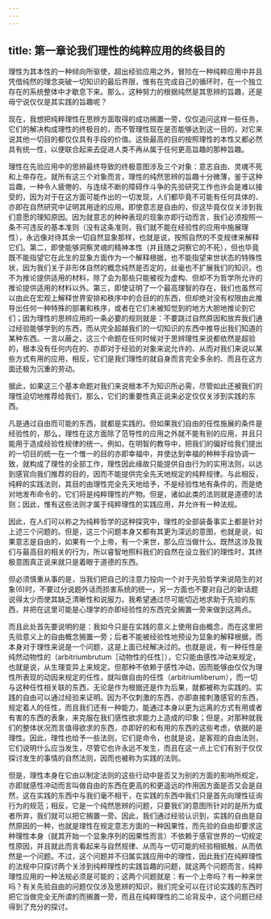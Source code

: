 ```yaml
---
---
---
```

title: 第一章论我们理性的纯粹应用的终极目的
---




理性为其本性的一种倾向所驱使，超出经验应用之外，冒险在一种纯粹应用中并且凭借纯然的理念突破一切知识的最后界限，惟有在完成自己的循环时，在一个独立存在的系统整体中才歇息下来。那么，这种努力的根据纯然是其思辨的旨趣，还是毋宁说仅仅是其实践的旨趣呢？

现在，我想把纯粹理性在思辨方面取得的成功搁置一旁，仅仅追问这样一些任务，它们的解决构成理性的终极目的，而不管理性现在是否能够达到这一目的，对它来说其他一切目的都仅仅具有手段的价值。这些最高的目的按照理性的本性又都必然具有统一性，以便联合起来去促进人类不再从属于任何更高旨趣的那种旨趣。

理性在先验应用中的思辨最终导致的终极意图涉及三个对象：意志自由、灵魂不死和上帝存在。就所有这三个对象而言，理性的纯然思辨的旨趣十分微薄，鉴于这种旨趣，一种令人疲倦的、与连续不断的障碍作斗争的先验研究工作也许会是难以接受的，因为对于在这方面可能作出的一切发现，人们都毕竟不可能有任何具体的、亦即在自然研究中证明其用途的应用。即使意志是自由的，但这毕竟仅仅关涉到我们意愿的理知原因。因为就意志的种种表现的现象亦即行动而言，我们必须按照一条不可违反的基本准则（没有这条准则，我们就不能在经验性的应用中施展理性），永远像对待其余一切自然显象那样，也就是说，按照自然的不变规律来解释它们。第二，即使能够洞察灵魂的精神本性（并且随之洞察它的不死），但也毕竟既不能指望它在此生的显象方面作为一个解释根据，也不能指望来世状态的特殊性状，因为我们关于非形体自然的概念纯然是否定的，丝毫也不扩展我们的知识，也不为推论提供适用的材料，除了会为那些只能被视为虚构、但却不为哲学所允许的推论提供适用的材料以外。第三，即使证明了一个最高理智的存在，我们也虽然可以由此在宏观上解释世界安排和秩序中的合目的的东西，但却绝对没有权限由此推导出任何一种特殊的部署和秩序，或者在它们未被知觉到的地方大胆地推论到它们；因为理性的思辨应用的一条必要的规则就是：不要跳过自然原因和放弃我们通过经验能够学到的东西，而从完全超越我们的一切知识的东西中推导出我们知道的某种东西。一言以蔽之，这三个命题在任何时候对于思辨理性来说都依然是超验的，根本没有任何内在的、亦即对于经验的对象来说允许的、从而对我们来说以某些方式有用的应用，相反，它们是我们理性的就自身而言完全多余的、而且在这方面还极为沉重的劳动。

据此，如果这三个基本命题对我们来说根本不为知识所必需，尽管如此还被我们的理性迫切地推荐给我们，那么，它们的重要性真正说来必定仅仅关涉到实践的东西。

凡是通过自由而可能的东西，就都是实践的。但如果我们自由的任性施展的条件是经验性的，那么，理性在这方面除了范导性的应用之外就不能有别的应用，并且只能用于造成经验性规律的统一。例如，在明智的教导中，把我们的偏好给我们提出的一切目的统一在一个惟一的目的亦即幸福中，并使达到幸福的种种手段协调一致，就构成了理性的全部工作，理性因此缘故只能提供自由行为的实用法则，以达到感官向我们推荐的目的，因而不能提供完全先天地规定的纯粹规律。与此相反，纯粹的实践法则，其目的由理性完全先天地给予，不是经验性地有条件的，而是绝对地发布命令的，它们将是纯粹理性的产物。但是，诸如此类的法则就是道德的法则；因此，惟有这些法则才属于纯粹理性的实践应用，并允许有一种法规。

因此，在人们可以称之为纯粹哲学的这种探究中，理性的全部装备事实上都是针对上述三个问题的。但是，这三个问题本身又都有其更为深远的意图，也就是说，如果意志是自由的，如果有一个上帝，有一个来世，那么应当做什么。既然这涉及我们与最高目的相关的行为，所以睿智地照料我们的自然在设立我们的理性时，其终极意图真正说来就只是着眼于道德的东西。

但必须慎重从事的是，当我们把自己的注意力投向一个对于先验哲学来说陌生的对象(6)时，不要过分说题外话而损害系统的统一，另一方面也不要对自己的新话题说得太少而使其缺乏清晰性和说服力。我希望通过尽可能切近地求助于先验的东西，并把在这里可能是心理学的亦即经验性的东西完全搁置一旁来做到这两点。

而且此处首先要说明的是：我如今只是在实践的意义上使用自由概念，而在这里把先验意义上的自由概念搁置一旁；后者不能被经验性地预设为显象的解释根据，而本身对于理性来说是一个问题，这是上面已经解决过的。也就是说，有一种任性是纯然动物性的（arbitriumbrutum［动物性的任性］），它只能由感性冲动来规定，也就是说，从生理变异上来规定。但那种不依赖于感性冲动，因而能够由仅仅为理性所表现的动因来规定的任性，就叫做自由的任性（arbitriumliberum），而一切与这种任性相关联的东西，无论是作为根据还是作为后果，就都被称为实践的。实践的自由可以通过经验来证明。因为不仅刺激的东西，亦即直接刺激感官的东西，规定着人的任性，而且我们还有一种能力，能通过本身以更为远离的方式有用或者有害的东西的表象，来克服在我们感性欲求能力上造成的印象；但是，对那种就我们的整体状况而言值得欲求的东西，亦即好的和有用的东西的这些考虑，依据的是理性。因此，理性也给予一些法则，它们是命令，也就是说，是客观的自由法则，它们说明什么应当发生，尽管它也许永远不发生，而且在这一点上它们有别于仅仅探讨发生的事情的自然法则，因而也被称为实践的法则。

但是，理性本身在它由以制定法则的这些行动中是否又为别的方面的影响所规定，亦即就感性冲动而言叫做自由的东西在更高的和更遥远的作用因方面是否又会是自然，这在实践的东西中与我们毫不相干，在实践的东西中我们只是首先向理性征询行为的规范；相反，它是一个纯然思辨的问题，只要我们的意图所针对的是所为或者所弃，我们就可以把它搁置一旁。因此，我们通过经验认识到，实践的自由是自然原因的一种，也就是理性在规定意志方面的一种因果性，而先验的自由却要求这种理性本身（就其开始一个显象序列的因果性而言）不依赖于感官世界的一切规定性原因，并且就此而言看起来与自然规律、从而与一切可能的经验相抵触，从而依然是一个问题。不过，这个问题并不归属实践应用中的理性，因此我们在纯粹理性的法规中只探讨两个关涉到纯粹理性的实践旨趣的问题，就这两个问题而言，纯粹理性应用的一种法规必须是可能的；这两个问题就是：有一个上帝吗？有一种来世吗？有关先验自由的问题仅仅涉及思辨的知识，我们完全可以在讨论实践的东西时把它当做完全无所谓的而搁置一旁，而且在纯粹理性的二论背反中，这个问题已经得到了充分的探讨。